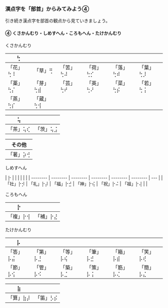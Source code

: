 
### 漢点字を「部首」からみてみよう④

引き続き漢点字を部首の観点から見ていきましょう。

#### ④ くさかんむり・しめすへん・ころもへん・たけかんむり

くさかんむり

| ⢓        |          |          |          |          |          |
| -------- | -------- | -------- | -------- | -------- | -------- |
| 「花」⢓⠸ | 「草」⢛  | 「苦」⢓⠼ | 「荷」⢓⡊ | 「落」⢓⠾ | 「葉」⢓⡸ |
| 「薬」⢓⡌ | 「芽」⢓⣾ | 「芸」⢓⠞ | 「英」⢓⠜ | 「菜」⢓⡮ | 「若」⢓⢨ |
| 「蒸」⢓⡎ | 「蔵」⢓⢺ |          |          |          |          |

| ⢥        |          |
| -------- | -------- |
| 「茶」⢥⢎ | 「茨」⢥⣨ |

| その他   |
| -------- |
| 「著」⡵⢚ |

しめすへん

| ⡗        |          |          |          |          |          |
| -------- | -------- | -------- | -------- | -------- | -------- | --- |
| 「社」⡗⡺ | 「礼」⡗⡼ | 「福」⡗⣚ | 「神」⡗⢮ | 「祝」⡗⠬ | 「祖」⡗⢼ |     |

ころもへん

| ⡗        |          |
| -------- | -------- |
| 「複」⡗⢺ | 「補」⡗⣜ |

たけかんむり

| ⡧        |          |          |          |          |          |
| -------- | -------- | -------- | -------- | -------- | -------- |
| 「答」⡧⣬ | 「第」⡧⣘ | 「等」⡧⢮ | 「筆」⡧⣚ | 「箱」⡧⣾ | 「笑」⡧⢞ |
| 「節」⡧⢪ | 「管」⡧⠪ | 「築」⡧⣈ | 「策」⡧⢨ | 「筋」⡧⢌ | 「簡」⡧⣌ |

| ⣷        |          |
| -------- | -------- |
| 「算」⣷⡼ | 「笛」⡣⡮ |

<br />
<PracticeTouch
  question="Q2 「薬草」を入力してください。"
  answer="設計"
  length={2}
  brailleDotCount={8}
/>
<br />
<PracticeTouch
  question="Q3 「神社」を入力してください。"
  answer="宇宙"
  length={2}
  brailleDotCount={8}
/>
